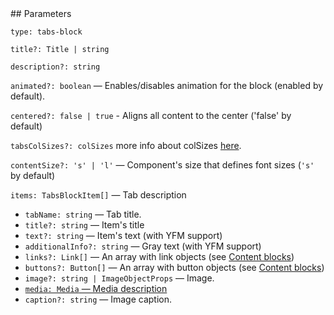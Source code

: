 

<Meta of={TabsStories} />
<StoryTemplate>
## Parameters

`type: tabs-block`

`title?: Title | string`

`description?: string`

`animated?: boolean` — Enables/disables animation for the block (enabled by default).

`centered?: false | true` - Aligns all content to the center ('false' by default)

`tabsColSizes?: colSizes` more info about colSizes [here](?path=/docs/documentation-types--docs#colsizes).

`contentSize?: 's' | 'l'` — Component's size that defines font sizes (`'s'` by default)

`items: TabsBlockItem[]` — Tab description

- `tabName: string` — Tab title.
- `title?: string` — Item's title
- `text?: string` — Item's text (with YFM support)
- `additionalInfo?: string` — Gray text (with YFM support)
- `links?: Link[]` — An array with link objects (see [Content blocks](?path=/docs/documentation-types--docs))
- `buttons?: Button[]` — An array with button objects (see [Content blocks](?path=/docs/documentation-types--docs))
- `image?: string | ImageObjectProps` — Image.
- [`media: Media` — Media description](?path=/docs/documentation-types#media--imagevideodatalensyoutube)
- `caption?: string` — Image caption.

</StoryTemplate>
